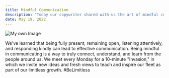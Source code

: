 ```yaml
---
title: Mindful Communication 
description: "Today our copywriter shared with us the art of mindful communication."
date: May 19, 2022
---
```


![My own Image](/mindful.png)

We've learned that being fully present, remaining open, listening attentively, and responding kindly can lead to effective communication. 
Being mindful in communicating is a way to truly connect, understand, and learn from the people around us. 
We meet every Monday for a 10-minute "Invasion," in which we invite new ideas and fresh views to teach and inspire our fleet as part of our limitless growth.
#BeLimitless